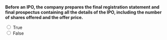 ::: {.question-block}

**Before an IPO, the company prepares the final registration statement and final prospectus containing all the details of the IPO, including the number of shares offered and the offer price.**

<form>
  <input type="radio" name="q28" value="T" onclick="checkAnswer('q28','T')"> True<br>
  <input type="radio" name="q28" value="F" onclick="checkAnswer('q28','T')"> False<br>
</form>

<div id="feedback-q28" class="feedback" data-status="" style="display:none;">
  The sentence is TRUE: These documents are required by regulators.
</div>

:::
